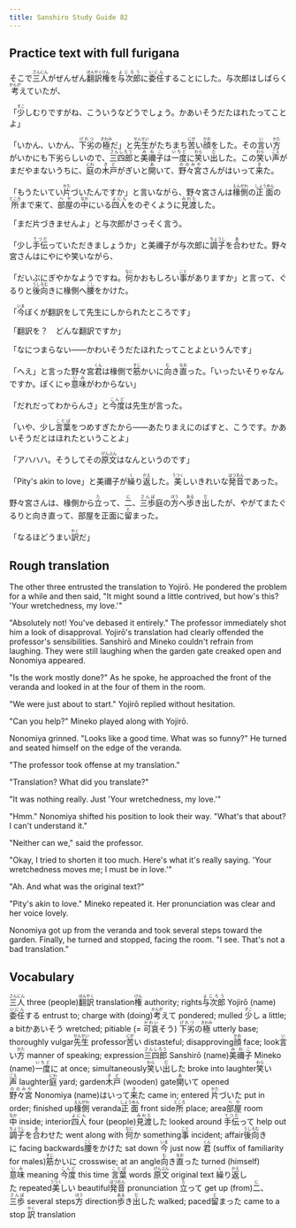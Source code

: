 ```yaml
---
title: Sanshiro Study Guide 82
---
```


## Practice text with full furigana

<p>
そこで<ruby><rb>三人</rb><rt>さんにん</rt></ruby>がぜんぜん<ruby><rb>翻訳</rb><rt>ほんやく</rt></ruby><ruby><rb>権</rb><rt>けん</rt></ruby>を<ruby><rb>与次郎</rb><rt>よじろう</rt></ruby>に<ruby><rb>委任</rb><rt>いにん</rt></ruby>することにした。与次郎はしばらく<ruby><rb>考</rb><rt>かんが</rt></ruby>えていたが、
</p>

<p>
「<ruby><rb>少</rb><rt>すこ</rt></ruby>しむりですがね、こういうなどうでしょう。かあいそうだたほれたってことよ」
</p>

<p>
「いかん、いかん、<ruby><rb>下劣</rb><rt>げれつ</rt></ruby>の<ruby><rb>極</rb><rt>きわみ</rt></ruby>だ」と<ruby><rb>先生</rb><rt>せんせい</rt></ruby>がたちまち<ruby><rb>苦</rb><rt>にが</rt></ruby>い<ruby><rb>顔</rb><rt>かお</rt></ruby>をした。その<ruby><rb>言</rb><rt>い</rt></ruby>い<ruby><rb>方</rb><rt>かた</rt></ruby>がいかにも下劣らしいので、<ruby><rb>三四郎</rb><rt>さんしろう</rt></ruby>と<ruby><rb>美禰子</rb><rt>みねこ</rt></ruby>は<ruby><rb>一度</rb><rt>いちど</rt></ruby>に<ruby><rb>笑</rb><rt>わら</rt></ruby>い<ruby><rb>出</rb><rt>だ</rt></ruby>した。この<ruby><rb>笑</rb><rt>わら</rt></ruby>い<ruby><rb>声</rb><rt>ごえ</rt></ruby>がまだやまないうちに、<ruby><rb>庭</rb><rt>にわ</rt></ruby>の<ruby><rb>木戸</rb><rt>きど</rt></ruby>がぎいと<ruby><rb>開</rb><rt>あ</rt></ruby>いて、<ruby><rb>野々宮</rb><rt>ののみや</rt></ruby>さんがはいって<ruby><rb>来</rb><rt>き</rt></ruby>た。
</p>

<p>
「もうたいてい<ruby><rb>片</rb><rt>かた</rt></ruby>づいたんですか」と言いながら、野々宮さんは<ruby><rb>椽側</rb><rt>えんがわ</rt></ruby>の<ruby><rb>正面</rb><rt>しょうめん</rt></ruby>の<ruby><rb>所</rb><rt>ところ</rt></ruby>まで来て、<ruby><rb>部屋</rb><rt>へや</rt></ruby>の<ruby><rb>中</rb><rt>なか</rt></ruby>にいる<ruby><rb>四人</rb><rt>よにん</rt></ruby>をのぞくように<ruby><rb>見渡</rb><rt>みわた</rt></ruby>した。
</p>

<p>「まだ片づきませんよ」と与次郎がさっそく言う。</p>
<p>
「少し<ruby><rb>手伝</rb><rt>てつだ</rt></ruby>っていただきましょうか」と美禰子が与次郎に<ruby><rb>調子</rb><rt>ちょうし</rt></ruby>を<ruby><rb>合</rb><rt>あ</rt></ruby>わせた。野々宮さんはにやにや笑いながら、
</p>

<p>
「だいぶにぎやかなようですね。<ruby><rb>何</rb><rt>なに</rt></ruby>かおもしろい<ruby><rb>事</rb><rt>こと</rt></ruby>がありますか」と言って、ぐるりと<ruby><rb>後向</rb><rt>うしろむ</rt></ruby>きに椽側へ<ruby><rb>腰</rb><rt>こし</rt></ruby>をかけた。
</p>

<p>
「<ruby><rb>今</rb><rt>いま</rt></ruby>ぼくが翻訳をして先生にしかられたところです」
</p>

<p>「翻訳を？　どんな翻訳ですか」</p>
<p>「なにつまらない――かわいそうだたほれたってことよというんです」</p>
<p>
「へえ」と言った野々宮<ruby><rb>君</rb><rt>くん</rt></ruby>は椽側で<ruby><rb>筋</rb><rt>すじ</rt></ruby>かいに<ruby><rb>向</rb><rt>む</rt></ruby>き<ruby><rb>直</rb><rt>なお</rt></ruby>った。「いったいそりゃなんですか。ぼくにゃ<ruby><rb>意味</rb><rt>いみ</rt></ruby>がわからない」
</p>

<p>
「だれだってわからんさ」と<ruby><rb>今度</rb><rt>こんど</rt></ruby>は先生が言った。
</p>

<p>
「いや、少し<ruby><rb>言葉</rb><rt>ことば</rt></ruby>をつめすぎたから――あたりまえにのばすと、こうです。かあいそうだとはほれたということよ」
</p>

<p>
「アハハハ。そうしてその<ruby><rb>原文</rb><rt>げんぶん</rt></ruby>はなんというのです」
</p>

<p>
「Pity's akin to love」と美禰子が<ruby><rb>繰</rb><rt>く</rt></ruby>り<ruby><rb>返</rb><rt>かえ</rt></ruby>した。<ruby><rb>美</rb><rt>うつく</rt></ruby>しいきれいな<ruby><rb>発音</rb><rt>はつおん</rt></ruby>であった。
</p>

<p>
野々宮さんは、椽側から<ruby><rb>立</rb><rt>た</rt></ruby>って、<ruby><rb>二</rb><rt>に</rt></ruby>、<ruby><rb>三歩</rb><rt>さんぽ</rt></ruby>庭の<ruby><rb>方</rb><rt>ほう</rt></ruby>へ<ruby><rb>歩</rb><rt>ある</rt></ruby>き<ruby><rb>出</rb><rt>だ</rt></ruby>したが、やがてまたぐるりと向き直って、部屋を正面に<ruby><rb>留</rb><rt>と</rt></ruby>まった。
</p>

<p>
「なるほどうまい<ruby><rb>訳</rb><rt>やく</rt></ruby>だ」
</p>


## Rough translation

The other three entrusted the translation to Yojirō. He pondered the problem for a while and then said, "It might sound a little contrived, but how's this? 'Your wretchedness, my love.'"

"Absolutely not! You've debased it entirely." The professor immediately shot him a look of disapproval. Yojirō's translation had clearly offended the professor's sensibilities. Sanshirō and Mineko couldn't refrain from laughing. They were still laughing when the garden gate creaked open and Nonomiya appeared.

"Is the work mostly done?" As he spoke, he approached the front of the veranda and looked in at the four of them in the room.

"We were just about to start." Yojirō replied without hesitation.

"Can you help?" Mineko played along with Yojirō.

Nonomiya grinned. "Looks like a good time. What was so funny?" He turned and seated himself on the edge of the veranda.

"The professor took offense at my translation."

"Translation? What did you translate?"

"It was nothing really. Just 'Your wretchedness, my love.'"

"Hmm." Nonomiya shifted his position to look their way. "What's that about? I can't understand it."

"Neither can we," said the professor.

"Okay, I tried to shorten it too much. Here's what it's really saying. 'Your wretchedness moves me; I must be in love.'"

"Ah. And what was the original text?"

"Pity's akin to love." Mineko repeated it. Her pronunciation was clear and her voice lovely.

Nonomiya got up from the veranda and took several steps toward the garden. Finally, he turned and stopped, facing the room. "I see. That's not a bad translation."         


## Vocabulary

<p>
<span class="vocabstudy"><ruby><rb>三人</rb><rt>さんにん</rt></ruby>&nbsp;three (people)</span><span class="vocabstudy"><ruby><rb>翻訳</rb><rt>ほんやく</rt></ruby>&nbsp;translation</span><span class="vocabstudy"><ruby><rb>権</rb><rt>けん</rt></ruby>&nbsp;authority; rights</span><span class="vocabstudy"><ruby><rb>与次郎</rb><rt>よじろう</rt></ruby>&nbsp;Yojirō (name)</span><span class="vocabstudy"><ruby><rb>委任</rb><rt>いにん</rt></ruby>する&nbsp;entrust to; charge with (doing)</span><span class="vocabstudy"><ruby><rb>考</rb><rt>かんが</rt></ruby>えて&nbsp;pondered; mulled</span>
<span class="vocabstudy"><ruby><rb>少</rb><rt>すこ</rt></ruby>し&nbsp;a little; a bit</span><span class="vocabstudy">かあいそう&nbsp;wretched; pitiable (= <ruby><rb>可哀</rb><rt>かわい</rt></ruby>そう)</span>
<span class="vocabstudy"><ruby><rb>下劣</rb><rt>げれつ</rt></ruby>の<ruby><rb>極</rb><rt>きわみ</rt></ruby>&nbsp;utterly base; thoroughly vulgar</span><span class="vocabstudy"><ruby><rb>先生</rb><rt>せんせい</rt></ruby>&nbsp;professor</span><span class="vocabstudy"><ruby><rb>苦</rb><rt>にが</rt></ruby>い&nbsp;distasteful; disapproving</span><span class="vocabstudy"><ruby><rb>顔</rb><rt>かお</rt></ruby>&nbsp;face; look</span><span class="vocabstudy"><ruby><rb>言</rb><rt>い</rt></ruby>い<ruby><rb>方</rb><rt>かた</rt></ruby>&nbsp;manner of speaking; expression</span><span class="vocabstudy"><ruby><rb>三四郎</rb><rt>さんしろう</rt></ruby>&nbsp;Sanshirō (name)</span><span class="vocabstudy"><ruby><rb>美禰子</rb><rt>みねこ</rt></ruby>&nbsp;Mineko (name)</span><span class="vocabstudy"><ruby><rb>一度</rb><rt>いちど</rt></ruby>に&nbsp;at once; simultaneously</span><span class="vocabstudy"><ruby><rb>笑</rb><rt>わら</rt></ruby>い<ruby><rb>出</rb><rt>だ</rt></ruby>した&nbsp;broke into laughter</span><span class="vocabstudy"><ruby><rb>笑</rb><rt>わら</rt></ruby>い<ruby><rb>声</rb><rt>ごえ</rt></ruby>&nbsp;laughter</span><span class="vocabstudy"><ruby><rb>庭</rb><rt>にわ</rt></ruby>&nbsp;yard; garden</span><span class="vocabstudy"><ruby><rb>木戸</rb><rt>きど</rt></ruby>&nbsp;(wooden) gate</span><span class="vocabstudy"><ruby><rb>開</rb><rt>あ</rt></ruby>いて&nbsp;opened</span><span class="vocabstudy"><ruby><rb>野々宮</rb><rt>ののみや</rt></ruby>&nbsp;Nonomiya (name)</span><span class="vocabstudy">はいって<ruby><rb>来</rb><rt>き</rt></ruby>た&nbsp;came in; entered</span>
<span class="vocabstudy"><ruby><rb>片</rb><rt>かた</rt></ruby>づいた&nbsp;put in order; finished up</span><span class="vocabstudy"><ruby><rb>椽側</rb><rt>えんがわ</rt></ruby>&nbsp;veranda</span><span class="vocabstudy"><ruby><rb>正面</rb><rt>しょうめん</rt></ruby>&nbsp;front side</span><span class="vocabstudy"><ruby><rb>所</rb><rt>ところ</rt></ruby>&nbsp;place; area</span><span class="vocabstudy"><ruby><rb>部屋</rb><rt>へや</rt></ruby>&nbsp;room</span><span class="vocabstudy"><ruby><rb>中</rb><rt>なか</rt></ruby>&nbsp;inside; interior</span><span class="vocabstudy"><ruby><rb>四人</rb><rt>よにん</rt></ruby>&nbsp;four (people)</span><span class="vocabstudy"><ruby><rb>見渡</rb><rt>みわた</rt></ruby>した&nbsp;looked around</span>
<span class="vocabstudy"><ruby><rb>手伝</rb><rt>てつだ</rt></ruby>って&nbsp;help out</span><span class="vocabstudy"><ruby><rb>調子</rb><rt>ちょうし</rt></ruby>を<ruby><rb>合</rb><rt>あ</rt></ruby>わせた&nbsp;went along with</span>
<span class="vocabstudy"><ruby><rb>何</rb><rt>なに</rt></ruby>か&nbsp;something</span><span class="vocabstudy"><ruby><rb>事</rb><rt>こと</rt></ruby>&nbsp;incident; affair</span><span class="vocabstudy"><ruby><rb>後向</rb><rt>うしろむ</rt></ruby>きに&nbsp;facing backwards</span><span class="vocabstudy"><ruby><rb>腰</rb><rt>こし</rt></ruby>をかけた&nbsp;sat down</span>
<span class="vocabstudy"><ruby><rb>今</rb><rt>いま</rt></ruby>&nbsp;just now</span>
<span class="vocabstudy"><ruby><rb>君</rb><rt>くん</rt></ruby>&nbsp;(suffix of familiarity for males)</span><span class="vocabstudy"><ruby><rb>筋</rb><rt>すじ</rt></ruby>かいに&nbsp;crosswise; at an angle</span><span class="vocabstudy"><ruby><rb>向</rb><rt>む</rt></ruby>き<ruby><rb>直</rb><rt>なお</rt></ruby>った&nbsp;turned (himself)</span><span class="vocabstudy"><ruby><rb>意味</rb><rt>いみ</rt></ruby>&nbsp;meaning</span>
<span class="vocabstudy"><ruby><rb>今度</rb><rt>こんど</rt></ruby>&nbsp;this time</span>
<span class="vocabstudy"><ruby><rb>言葉</rb><rt>ことば</rt></ruby>&nbsp;words</span>
<span class="vocabstudy"><ruby><rb>原文</rb><rt>げんぶん</rt></ruby>&nbsp;original text</span>
<span class="vocabstudy"><ruby><rb>繰</rb><rt>く</rt></ruby>り<ruby><rb>返</rb><rt>かえ</rt></ruby>した&nbsp;repeated</span><span class="vocabstudy"><ruby><rb>美</rb><rt>うつく</rt></ruby>しい&nbsp;beautiful</span><span class="vocabstudy"><ruby><rb>発音</rb><rt>はつおん</rt></ruby>&nbsp;pronunciation</span>
<span class="vocabstudy"><ruby><rb>立</rb><rt>た</rt></ruby>って&nbsp;get up (from)</span><span class="vocabstudy"><ruby><rb>二</rb><rt>に</rt></ruby>、<ruby><rb>三歩</rb><rt>さんぽ</rt></ruby>&nbsp;several steps</span><span class="vocabstudy"><ruby><rb>方</rb><rt>ほう</rt></ruby>&nbsp;direction</span><span class="vocabstudy"><ruby><rb>歩</rb><rt>ある</rt></ruby>き<ruby><rb>出</rb><rt>だ</rt></ruby>した&nbsp;walked; paced</span><span class="vocabstudy"><ruby><rb>留</rb><rt>と</rt></ruby>まった&nbsp;came to a stop</span>
<span class="vocabstudy"><ruby><rb>訳</rb><rt>やく</rt></ruby>&nbsp;translation</span>
</p>
